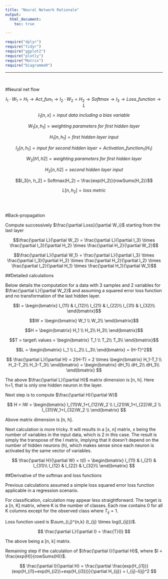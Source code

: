 ```yaml
---
title: "Neural Network Rationale"
output: 
  html_document: 
    toc: true

---
```


```r

require("dplyr")
require("tidyr")
require("ggplot2")
require("plotly")
require("Matrix")
require("DiagrammeR")

```

***

\ 

#Neural net flow


$$I_1 \cdot W_1 = H_1 \to Act\_fun_1 \to I_2 \cdot W_2 = H_2 \to Softmax \to I_3 \to Loss\_function \to L$$

$$I_1[n, x]= input\ data\ including\ a\ bias\ variable$$

$$W_1[x, h_1] = weighting\ parameters\ for\ first\ hidden\ layer$$

$$H_1[n, h_1] = first\ hidden\ layer\ input$$

$$I_2[n, h_1]= input\ for\ second\ hidden\ layer = Activation\_function_1(H_1)$$

$$W_2[h1, h2] = weighting\ parameters\ for\ first\ hidden\ layer$$

$$H_2[n, h2] = second\ hidden\ layer\ input$$

$$I_3[n, h_2] = Softmax(H_2) = \frac{exp(H_2)}{rowSums(H_2)}$$

$$L[n, h_2] = loss\ metric$$



```r
```

\ 

#Back-propagation

Compute successively $\frac{\partial Loss}{\partial W_i}$ starting from the last layer


$$\frac{\partial L}{\partial W_2} = \frac{\partial L}{\partial I_3} \times \frac{\partial I_3}{\partial H_2} \times \frac{\partial H_2}{\partial W_2}$$

$$\frac{\partial L}{\partial W_1} = \frac{\partial L}{\partial I_3} \times \frac{\partial I_3}{\partial H_2} \times \frac{\partial H_2}{\partial I_2} \times \frac{\partial I_2}{\partial H_1} \times  \frac{\partial H_1}{\partial W_1}$$


##Detailed calculations

Below details the computation for a data with 3 samples and 2 variables for $\frac{\partial L}{\partial W_2}$ and assuming a squared error loss function and no transformation of the last hidden layer. 


$$I =  \begin{bmatrix}
I_{11} & I_{12}\\ 
I_{21} & I_{22}\\ 
I_{31} & I_{32}\\ 
\end{bmatrix}$$

$$W =  \begin{bmatrix}
W_1 \\ 
W_2\\
\end{bmatrix}$$

$$H =  \begin{bmatrix}
H_1 \\ 
H_2\\
H_3\\
\end{bmatrix}$$

$$T = target\ values = \begin{bmatrix}
T_1 \\ 
T_2\\
T_3\\
\end{bmatrix}$$

$$L =  \begin{bmatrix}
L_1 \\ 
L_2\\
L_3\\
\end{bmatrix} = (H-T)^2$$


$$
\frac{\partial L}{\partial H} = 2(H-T) = 
2 \times \begin{bmatrix}
H_1-T_1 \\ 
H_2-T_2\\
H_3-T_3\\
\end{bmatrix} = 
\begin{bmatrix}
dH_1\\ 
dH_2\\
dH_3\\
\end{bmatrix}
$$

The above $\frac{\partial L}{\partial H}$ matrix dimension is [n, h]. Here h=1, that is only one hidden neuron in the layer. 

Next step is to compute $\frac{\partial H}{\partial W}$

$$
H = IW = 
\begin{bmatrix}
I_{11}W_1+I_{12}W_2 \\
I_{21}W_1+I_{22}W_2 \\
I_{31}W_1+I_{32}W_2 \\
\end{bmatrix}
$$

Above matrix dimension is [n, h]. 

Next calculation is more tricky. It will results in a [x, n] matrix, x being the number of variables in the input data, which is 2 in this case. The result is simply the transpose of the I matrix, implying that it doesn't depend on the number of hidden neurons (h), which makes sense since each neuron is activated by the same vector of variables. 

$$
\frac{\partial H}{\partial W} = t(I) = 
\begin{bmatrix}
I_{11} & I_{21} & I_{31}\\
I_{12} & I_{22} & I_{32}\\
\end{bmatrix}
$$

##Derivative of the softmax and loss functions

Previous calculations assumed a simple loss squared error loss function applicable in a regression scenario. 

For classification, calculation may appear less straightforward. The target is a [n, K] matrix, where K is the number of classes. Each row contains 0 for all K columns except for the observed class where $T_{ij}=1$. 

Loss function used is $\sum_{i,j}^{n,k} (t_{ij} \times log(I_{ij)})$. 

$$
\frac{\partial L}{\partial I} = \frac{T}{I}
$$

The above being a [n, k] matrix. 

Remaining step if the calculation of $\frac{\partial I}{\partial H}$, where $I = \frac{exp(H)}{rowSums(H)}$. 


$$
\frac{\partial I}{\partial H} = \frac{\partial \frac{exp(H_{i1})}{exp(H_{i1}+exp(H_{i2})+exp(H_{i3})}}{\partial H_{ij}} = 
I_{ij}-I{ij}^2
$$